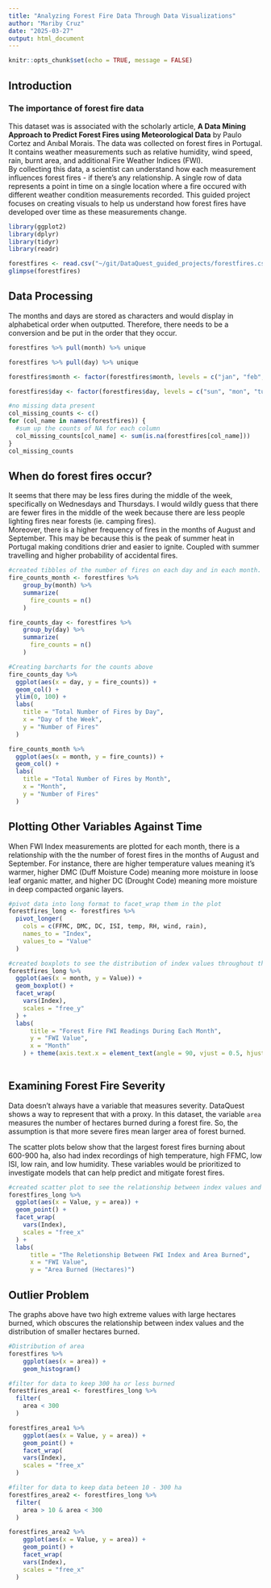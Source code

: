 ```yaml
---
title: "Analyzing Forest Fire Data Through Data Visualizations"
author: "Mariby Cruz"
date: "2025-03-27"
output: html_document
---
```


```r
knitr::opts_chunk$set(echo = TRUE, message = FALSE)
```

## Introduction
### The importance of forest fire data

This dataset was is associated with the scholarly article, **A Data Mining Approach to Predict Forest Fires using Meteorological Data** by Paulo Cortez and Anıbal Morais. The data was collected on forest fires in Portugal. It contains weather measurements such as relative humidity, wind speed, rain, burnt area, and additional Fire Weather Indices (FWI).  
By collecting this data, a scientist can understand how each measurement influences forest fires - if there's any relationship. A single row of data represents a point in time on a single location where a fire occured with different weather condition measurements recorded. 
This guided project focuses on creating visuals to help us understand how forest fires have developed over time as these measurements change. 


```r
library(ggplot2)
library(dplyr)
library(tidyr)
library(readr)
```

```r
forestfires <- read.csv("~/git/DataQuest_guided_projects/forestfires.csv")
glimpse(forestfires)
```

## Data Processing

The months and days are stored as characters and would display in alphabetical order when outputted. Therefore, there needs to be a conversion and be put in the order that they occur.

```r
forestfires %>% pull(month) %>% unique

forestfires %>% pull(day) %>% unique

forestfires$month <- factor(forestfires$month, levels = c("jan", "feb", "mar", "apr", "may", "jun", "jul", "aug", "sep", "oct", "nov", "dec"))

forestfires$day <- factor(forestfires$day, levels = c("sun", "mon", "tue", "wed", "thu", "fri", "sat")) 

#no missing data present
col_missing_counts <- c()
for (col_name in names(forestfires)) {
  #sum up the counts of NA for each column
  col_missing_counts[col_name] <- sum(is.na(forestfires[col_name]))
}
col_missing_counts
```

## When do forest fires occur?

It seems that there may be less fires during the middle of the week, specifically on Wednesdays and Thursdays. I would wildly guess that there are fewer fires in the middle of the week because there are less people lighting fires near forests (ie. camping fires).  
Moreover, there is a higher frequency of fires in the months of August and September. This may be because this is the peak of summer heat in Portugal making conditions drier and easier to ignite. Coupled with summer travelling and higher probability of accidental fires. 

```r
#created tibbles of the number of fires on each day and in each month.
fire_counts_month <- forestfires %>%
    group_by(month) %>%
    summarize(
      fire_counts = n()
    )

fire_counts_day <- forestfires %>%
    group_by(day) %>%
    summarize(
      fire_counts = n()
    )

#Creating barcharts for the counts above
fire_counts_day %>% 
  ggplot(aes(x = day, y = fire_counts)) +
  geom_col() +
  ylim(0, 100) +
  labs(
    title = "Total Number of Fires by Day",
    x = "Day of the Week",
    y = "Number of Fires"
  )

fire_counts_month %>%
  ggplot(aes(x = month, y = fire_counts)) +
  geom_col() +
  labs(
    title = "Total Number of Fires by Month",
    x = "Month",
    y = "Number of Fires"
  )
```


## Plotting Other Variables Against Time

When FWI Index measurements are plotted for each month, there is a relationship with the the number of forest fires in the months of August and September. For instance, there are higher temperature values meaning it's warmer, higher DMC (Duff Moisture Code) meaning more moisture in loose leaf organic matter, and higher DC (Drought Code) meaning more moisture in deep compacted organic layers.

```r
#pivot data into long format to facet_wrap them in the plot
forestfires_long <- forestfires %>%
  pivot_longer(
    cols = c(FFMC, DMC, DC, ISI, temp, RH, wind, rain), 
    names_to = "Index",
    values_to = "Value"
  )

#created boxplots to see the distribution of index values throughout the month
forestfires_long %>%
  ggplot(aes(x = month, y = Value)) +
  geom_boxplot() + 
  facet_wrap(
    vars(Index),
    scales = "free_y"
  ) +
  labs(
      title = "Forest Fire FWI Readings During Each Month",
      y = "FWI Value",
      x = "Month"
    ) + theme(axis.text.x = element_text(angle = 90, vjust = 0.5, hjust=1))
  
```

## Examining Forest Fire Severity

Data doesn't always have a variable that measures severity. DataQuest shows a way to represent that with a proxy. In this dataset, the variable `area` measures the number of hectares burned during a forest fire. So, the assumption is that more severe fires mean larger area of forest burned.

The scatter plots below show that the largest forest fires burning about 600-900 ha, also had index recordings of high temperature, high FFMC, low ISI, low rain, and low humidity. These variables would be prioritized to investigate models that can help predict and mitigate forest fires. 

```r
#created scatter plot to see the relationship between index values and area burnt
forestfires_long %>%
  ggplot(aes(x = Value, y = area)) +
  geom_point() + 
  facet_wrap(
    vars(Index),
    scales = "free_x"
  ) +
  labs(
      title = "The Reletionship Between FWI Index and Area Burned",
      x = "FWI Value",
      y = "Area Burned (Hectares)")
```

## Outlier Problem

The graphs above have two high extreme values with large hectares burned, which obscures the relationship between index values and the distribution of smaller hectares burned.

```r
#Distribution of area
forestfires %>%
    ggplot(aes(x = area)) +
    geom_histogram()

#filter for data to keep 300 ha or less burned
forestfires_area1 <- forestfires_long %>%
  filter(
    area < 300
  )

forestfires_area1 %>% 
    ggplot(aes(x = Value, y = area)) +
    geom_point() +
    facet_wrap(
    vars(Index),
    scales = "free_x"
  )

#filter for data to keep data beteen 10 - 300 ha
forestfires_area2 <- forestfires_long %>%
  filter(
    area > 10 & area < 300
  )

forestfires_area2 %>% 
    ggplot(aes(x = Value, y = area)) +
    geom_point() +
    facet_wrap(
    vars(Index),
    scales = "free_x"
  )
```

